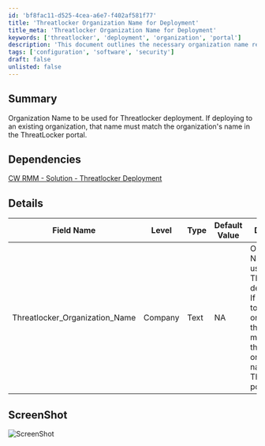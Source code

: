 ```yaml
---
id: 'bf8fac11-d525-4cea-a6e7-f402af581f77'
title: 'Threatlocker Organization Name for Deployment'
title_meta: 'Threatlocker Organization Name for Deployment'
keywords: ['threatlocker', 'deployment', 'organization', 'portal']
description: 'This document outlines the necessary organization name required for deploying Threatlocker. It emphasizes the importance of matching the name with the existing organization in the ThreatLocker portal for successful deployment.'
tags: ['configuration', 'software', 'security']
draft: false
unlisted: false
---
```

## Summary

Organization Name to be used for Threatlocker deployment. If deploying to an existing organization, that name must match the organization's name in the ThreatLocker portal.

## Dependencies

[CW RMM - Solution - Threatlocker Deployment](https://proval.itglue.com/DOC-5078775-17730657)

## Details

| Field Name                     | Level   | Type  | Default Value | Description                                                                                                                    | Editable |
|--------------------------------|---------|-------|---------------|-------------------------------------------------------------------------------------------------------------------------------|----------|
| Threatlocker_Organization_Name | Company | Text  | NA            | Organization Name to be used for Threatlocker deployment. If deploying to an existing organization, that name must match the organization's name in the ThreatLocker portal. | Yes      |

## ScreenShot

![ScreenShot](../../../static/img/Company---Threatlocker_Organization_Name/image_1.png)











